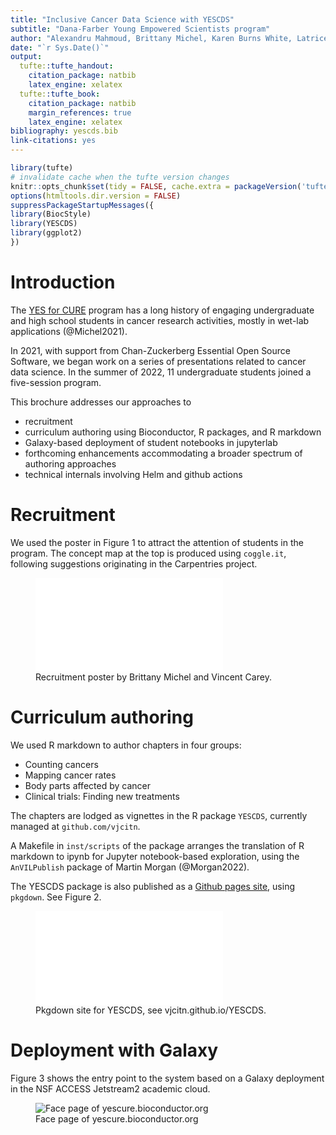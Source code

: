 ```yaml
---
title: "Inclusive Cancer Data Science with YESCDS"
subtitle: "Dana-Farber Young Empowered Scientists program"
author: "Alexandru Mahmoud, Brittany Michel, Karen Burns White, Latrice Landry, Vincent Carey"
date: "`r Sys.Date()`"
output:
  tufte::tufte_handout:
    citation_package: natbib
    latex_engine: xelatex
  tufte::tufte_book:
    citation_package: natbib
    margin_references: true
    latex_engine: xelatex
bibliography: yescds.bib
link-citations: yes
---
```


```r
library(tufte)
# invalidate cache when the tufte version changes
knitr::opts_chunk$set(tidy = FALSE, cache.extra = packageVersion('tufte'))
options(htmltools.dir.version = FALSE)
suppressPackageStartupMessages({
library(BiocStyle)
library(YESCDS)
library(ggplot2)
})
```

# Introduction

The [YES for CURE](https://www.dfhcc.harvard.edu/research/cancer-disparities/students/yes-for-cure/)
program has a long history of engaging undergraduate and high school students in
cancer research activities, mostly in wet-lab applications (@Michel2021).

In 2021, with support from Chan-Zuckerberg Essential Open Source Software,
we began work on a series of presentations related to cancer data science.
In the summer of 2022, 11 undergraduate students joined a five-session
program.

This brochure addresses our approaches to 

- recruitment
- curriculum authoring using Bioconductor, R packages, and R markdown
- Galaxy-based deployment of student notebooks in jupyterlab
- forthcoming enhancements accommodating a broader spectrum of authoring approaches
- technical internals involving Helm and github actions

# Recruitment

We used the poster in Figure 1 to attract the attention of
students in the program.  The concept map at the top is produced
using `coggle.it`, following suggestions originating in the Carpentries
project.

![Recruitment poster by Brittany Michel and Vincent Carey.](flyer.pdf)

# Curriculum authoring

We used R markdown to author chapters in four groups:

- Counting cancers
- Mapping cancer rates
- Body parts affected by cancer
- Clinical trials: Finding new treatments

The chapters are lodged as vignettes in the R package `YESCDS`,
currently managed at `github.com/vjcitn`.

A Makefile in `inst/scripts` of the package arranges the translation
of R markdown to ipynb for Jupyter notebook-based exploration,
using the `AnVILPublish` package of Martin Morgan (@Morgan2022).

The YESCDS package is also published as a [Github pages site](https://vjcitn.github.io/YESCDS),
using `pkgdown`.  See Figure 2.

![Pkgdown site for YESCDS, see vjcitn.github.io/YESCDS.](C1.pdf)

# Deployment with Galaxy

Figure 3 shows the entry point to the system based on a Galaxy deployment
in the NSF ACCESS Jetstream2 academic cloud.

![Face page of yescure.bioconductor.org](galax1.jpg)

